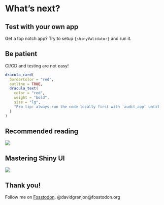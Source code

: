 # What's next? {.vertical-center}

## Test with your own app

Get a top notch app? Try to setup `{shinyValidator}` and run it.

## Be patient

CI/CD and testing are not easy!

```r
dracula_card(
  borderColor = "red",
  outline = TRUE,
  dracula_text(
    color = "red",
    weight = "bold",
    size = "lg",
    "Pro tip: always run the code locally first with `audit_app` until no error."
  )
)
```

## Recommended reading

![](assets/images/jpeg/engineering-shiny.jpg){fig-alt="Engineering Shiny book cover."}

## Mastering Shiny UI

![](assets/images/jpeg/outstanding-shiny.jpg){fig-alt="Outstanding User Interfaces with Shiny book cover."}

## Thank you! {.vertical-center}

::: {.text-center}
Follow me on [Fosstodon](https://fosstodon.org/web/home).
@davidgranjon@fosstodon.org
:::

